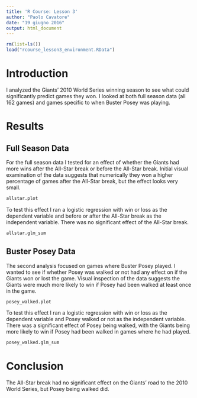 ```yaml
---
title: 'R Course: Lesson 3'
author: "Paolo Cavatore"
date: "19 giugno 2016"
output: html_document
---
```



```r
rm(list=ls())
load("rcourse_lesson3_environment.RData")
```

# Introduction

I analyzed the Giants' 2010 World Series winning season to see what could significantly predict games they won. I looked at both full season data (all 162 games) and games specific to when Buster Posey was playing.


# Results

## Full Season Data

For the full season data I tested for an effect of whether the Giants had more wins after the All-Star break or before the All-Star break. Initial visual examination of the data suggests that numerically they won a higher percentage of games after the All-Star break, but the effect looks very small.

```r
allstar.plot
```

To test this effect I ran a logistic regression with win or loss as the dependent variable and before or after the All-Star break as the independent variable. There was no significant effect of the All-Star break.

```r
allstar.glm_sum
```

## Buster Posey Data

The second analysis focused on games where Buster Posey played. I wanted to see if whether Posey was walked or not had any effect on if the Giants won or lost the game. Visual inspection of the data suggests the Giants were much more likely to win if Posey had been walked at least once in the game.

```r
posey_walked.plot
```

To test this effect I ran a logistic regression with win or loss as the dependent variable and Posey walked or not as the independent variable. There was a significant effect of Posey being walked, with the Giants being more likely to win if Posey had been walked in games where he had played.

```r
posey_walked.glm_sum
```


# Conclusion

The All-Star break had no significant effect on the Giants' road to the 2010 World Series, but Posey being walked did.